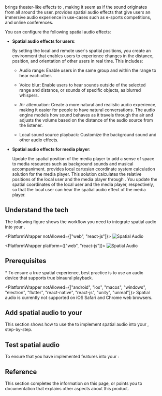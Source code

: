 
<Vg k="SPATIAL" />  brings theater-like effects to <Vpd k="NAME" />, making it seem as if the sound originates from all around the user. <Vpd k="SDK" /> provides spatial audio effects that give users an immersive audio experience in use-cases such as e-sports competitions, and online conferences.

You can configure the following spatial audio effects:

* **Spatial audio effects for users**:

    By setting the local and remote user's spatial positions, you create an environment that enables users to experience changes in the distance, position, and orientation of other users in real time. This includes:

    - Audio range: Enable users in the same group and within the range to hear each other.

    - Voice blur: Enable users to hear sounds outside of the selected range and distance, or sounds of specific objects, as blurred whispers.

    - Air attenuation: Create a more natural and realistic audio experience, making it easier for people to have natural conversations. The audio engine models how sound behaves as it travels through the air and adjusts the volume based on the distance of the audio source from the listener.

    - Local sound source playback: Customize the background sound and other audio effects.

* **Spatial audio effects for media player**:

   Update the spatial position of the media player to add a sense of space to media resources such as background sounds and musical accompaniment. <Vg k="COMPANY" /> provides local cartesian coordinate system calculation solution for the media player. This solution calculates the relative positions of the local user and the media player through <Vpd k="SDK" />. You update the spatial coordinates of the local user and the media player, respectively, so that the local user can hear the spatial audio effect of the media player.

## Understand the tech

The following figure shows the workflow you need to integrate spatial audio into your <Vpl k="CLIENT" />.

<PlatformWrapper notAllowed={["web", "react-js"]}>
![Spatial Audio](/images/rtc-sdk/spatial-audio.svg)
</PlatformWrapper>

<PlatformWrapper platform={["web", "react-js"]}>
![Spatial Audio](/images/rtc-sdk/spatial-audio-web.svg)
</PlatformWrapper>

## Prerequisites

<Prerequisites />
* To ensure a true spatial experience, best practice is to use an audio device that supports true binaural playback.

<PlatformWrapper notAllowed={["android", "ios", "macos", "windows", "electron", "flutter", "react-native", "react-js", "unity", "unreal"]}>
<Admonition type="caution" title="Note">Spatial audio is currently not supported on iOS Safari and Chrome web browsers.</Admonition>
</PlatformWrapper>

## Add spatial audio to your <Vpl k="CLIENT" />

This section shows how to use the <Vg k="VSDK" /> to implement spatial audio into your <Vpl k="CLIENT" />, step-by-step.

<ProjectImplement />

## Test spatial audio

To ensure that you have implemented <Vg k="SPATIAL" /> features into your <Vpl k="CLIENT" />:

<ProjectTest />

## Reference

This section completes the information on this page, or points you to documentation that explains other aspects about this product.

<Reference />

